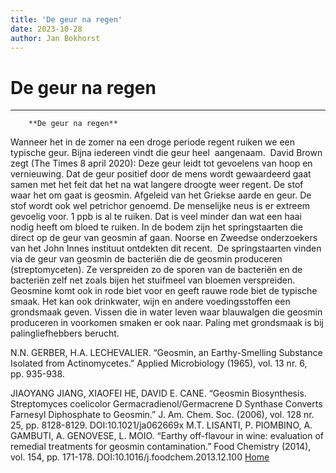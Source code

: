 ```yaml
---
title: 'De geur na regen'
date: 2023-10-28
author: Jan Bokhorst
---
```


# De geur na regen



---






        **De geur na regen**
Wanneer het in de zomer na een droge periode regent ruiken we een typische geur. Bijna iedereen vindt die geur heel  aangenaam.  David Brown zegt (The Times 8 april 2020): Deze geur leidt tot gevoelens van hoop en vernieuwing. Dat de geur positief door de mens wordt gewaardeerd gaat samen met het feit dat het na wat langere droogte weer regent. De stof waar het om gaat is geosmin. Afgeleid van het Griekse aarde en geur. De stof wordt ook wel petrichor genoemd. De menselijke neus is er extreem gevoelig voor. 1 ppb is al te ruiken. Dat is veel minder dan wat een haai nodig heeft om bloed te ruiken. In de bodem zijn het springstaarten die direct op de geur van geosmin af gaan. Noorse en Zweedse onderzoekers van het John Innes instituut ontdekten dit recent.  De springstaarten vinden via de geur van geosmin de bacteriën die de geosmin produceren (streptomyceten). Ze verspreiden zo de sporen van de bacteriën en de bacteriën zelf net zoals bijen het stuifmeel van bloemen verspreiden.     
Geosmine komt ook in rode biet voor en geeft rauwe rode biet de typische smaak. Het kan ook drinkwater, wijn en andere voedingsstoffen een grondsmaak geven. Vissen die in water leven waar blauwalgen die geosmin produceren in voorkomen smaken er ook naar. Paling met grondsmaak is bij palingliefhebbers berucht. 
  

N.N. GERBER, H.A. LECHEVALIER. "Geosmin, an Earthy-Smelling Substance Isolated from Actinomycetes." Applied Microbiology (1965), vol. 13 nr. 6, pp. 935-938.  

JIAOYANG JIANG, XIAOFEI HE, DAVID E. CANE. "Geosmin Biosynthesis. Streptomyces coelicolor Germacradienol/Germacrene D Synthase Converts Farnesyl Diphosphate to Geosmin." J. Am. Chem. Soc. (2006), vol. 128 nr. 25, pp. 8128-8129. DOI:10.1021/ja062669x
M.T. LISANTI, P. PIOMBINO, A. GAMBUTI, A. GENOVESE, L. MOIO. "Earthy off-flavour in wine: evaluation of remedial treatments for geosmin contamination." Food Chemistry (2014), vol. 154, pp. 171-178. DOI:10.1016/j.foodchem.2013.12.100
[Home](index.htm#dm)
  











